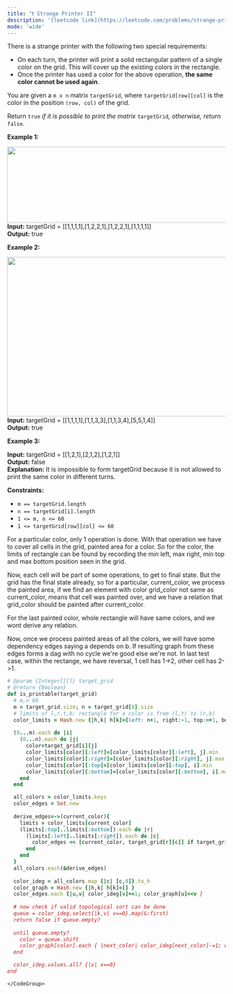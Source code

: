 ```yaml
---
title: "❗️ Strange Printer II"
description: '[leetcode link](https://leetcode.com/problems/strange-printer-ii/description/)'
mode: 'wide'
---
```

<Tabs>
  <Tab title="Question" icon="circle-question" iconType="regular">
    <Card>
      <p>There is a strange printer with the following two special requirements:</p>  <ul>  <li>On each turn, the printer will print a solid rectangular pattern of a single color on the grid. This will cover up the existing colors in the rectangle.</li>  <li>Once the printer has used a color for the above operation, <strong>the same color cannot be used again</strong>.</li> </ul>  <p>You are given a <code>m x n</code> matrix <code>targetGrid</code>, where <code>targetGrid[row][col]</code> is the color in the position <code>(row, col)</code> of the grid.</p>  <p>Return <code>true</code><em> if it is possible to print the matrix </em><code>targetGrid</code><em>,</em><em> otherwise, return </em><code>false</code>.</p>   <p><strong class="example">Example 1:</strong></p> <img alt="" src="https://assets.leetcode.com/uploads/2021/12/23/print1.jpg" style="width: 600px; height: 175px;" />  <strong>Input:</strong> targetGrid = [[1,1,1,1],[1,2,2,1],[1,2,2,1],[1,1,1,1]] <br/> <strong>Output:</strong> true   <p><strong class="example">Example 2:</strong></p> <img alt="" src="https://assets.leetcode.com/uploads/2021/12/23/print2.jpg" style="width: 600px; height: 367px;" />  <strong>Input:</strong> targetGrid = [[1,1,1,1],[1,1,3,3],[1,1,3,4],[5,5,1,4]] <br/> <strong>Output:</strong> true   <p><strong class="example">Example 3:</strong></p>   <strong>Input:</strong> targetGrid = [[1,2,1],[2,1,2],[1,2,1]] <br/> <strong>Output:</strong> false <br/> <strong>Explanation:</strong> It is impossible to form targetGrid because it is not allowed to print the same color in different turns.    <p><strong>Constraints:</strong></p>  <ul>  <li><code>m == targetGrid.length</code></li>  <li><code>n == targetGrid[i].length</code></li>  <li><code>1 &lt;= m, n &lt;= 60</code></li>  <li><code>1 &lt;= targetGrid[row][col] &lt;= 60</code></li> </ul> 
    </Card>
  </Tab>
  <Tab title="Solution" icon="lightbulb" iconType="regular" >
    <Card>
      For a particular color, only 1 operation is done. With that operation we have to cover all cells in the grid, painted area for a color. So for the color, the limits of rectangle can be found by recording the min left, max right, min top and max bottom position seen in the grid.

Now, each cell will be part of some operations, to get to final state. But the grid has the final state already, so for a particular, current_color, we process the painted area, if we find an element with color grid_color not same as current_color, means that cell was painted over, and we have a relation that grid_color should be painted after current_color.

For the last painted color, whole rectangle will have same colors, and we wont derive any relation. 

Now, once we process painted areas of all the colors, we will have some dependency edges saying a depends on b. If resulting graph from these edges forms a dag with no cycle we're good else we're not. 
In last test case, within the rectange, we have reversal, 1 cell has 1-&gt;2, other cell has 2-&gt;1.
</Card>
  <Expandable title="code">
    <CodeGroup dropdown>
```ruby title="Strange Printer II" lines
# @param {Integer[][]} target_grid
# @return {Boolean}
def is_printable(target_grid)
  # m,n 60 
  m = target_grid.size; n = target_grid[0].size
  # limits of l,r,t,b; rectangle for a color is from (l,t) to (r,b)
  color_limits = Hash.new {|h,k| h[k]={left: n+1, right:-1, top:m+1, bottom:-1}}
  
  (0...m).each do |i|
    (0...n).each do |j|
      color=target_grid[i][j]
      color_limits[color][:left]=[color_limits[color][:left], j].min
      color_limits[color][:right]=[color_limits[color][:right], j].max
      color_limits[color][:top]=[color_limits[color][:top], i].min
      color_limits[color][:bottom]=[color_limits[color][:bottom], i].max
    end
  end

  all_colors = color_limits.keys
  color_edges = Set.new
  
  derive_edges=->(current_color){
    limits = color_limits[current_color]
    (limits[:top]..limits[:bottom]).each do |r|
      (limits[:left]..limits[:right]).each do |c|
        color_edges << [current_color, target_grid[r][c]] if target_grid[r][c]!=current_color
      end
    end
  }
  all_colors.each(&derive_edges)
  
  color_ideg = all_colors.map {|c| [c,0]}.to_h
  color_graph = Hash.new {|h,k| h[k]=[] }
  color_edges.each {|u,v| color_ideg[v]+=1; color_graph[u]<<v }
  
  # now check if valid topological sort can be done
  queue = color_ideg.select{|k,v| v==0}.map(&:first)
  return false if queue.empty?
  
  until queue.empty?
    color = queue.shift
    color_graph[color].each { |next_color| color_ideg[next_color]-=1; queue << next_color if color_ideg[next_color]==0 }
  end

  color_ideg.values.all? {|x| x==0}
end
```
    </CodeGroup>
  </Expandable>
  </Tab>
</Tabs>